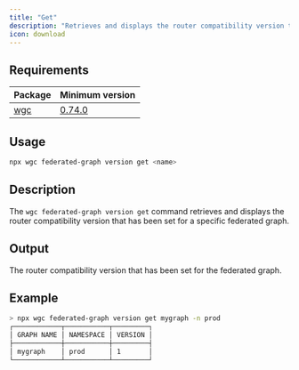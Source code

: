 ---
title: "Get"
description: "Retrieves and displays the router compatibility version that has been set for a specific federated graph."
icon: download
---

## Requirements

|Package|Minimum version|
|---|---|
|[wgc](/cli/intro)|[0.74.0](https://github.com/wundergraph/cosmo/releases/tag/wgc%400.74.0)|


## Usage

```bash
npx wgc federated-graph version get <name>
```

## Description

The `wgc federated-graph version get` command retrieves and displays the router compatibility version that has been set for a specific federated graph.

## Output

The router compatibility version that has been set for the federated graph.

## Example

```bash
> npx wgc federated-graph version get mygraph -n prod
┌────────────┬───────────┬─────────┐
│ GRAPH NAME │ NAMESPACE │ VERSION │
├────────────┼───────────┼─────────┤
│ mygraph    │ prod      │ 1       │
└────────────┴───────────┴─────────┘
```

